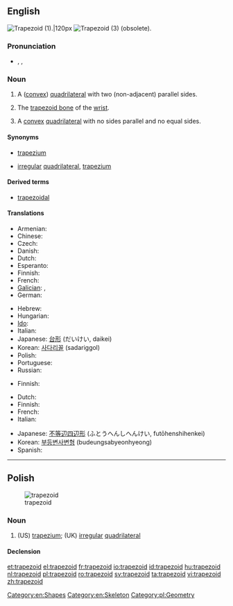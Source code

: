 {{wikipedia}}
==English==

[[File:Trapezoid2.png|thumb|Trapezoid (1).|120px]]
[[Image:Convex quadrilateral.svg|thumb|Trapezoid (3) (obsolete).]]

===Pronunciation===
* {{enPR|tră'pəzoid}}, {{IPA|/ˈtræpəzɔɪd/}}, {{SAMPA|/"tr{pəzOId/}}

===Noun===
{{en-noun}}

# {{geometry}} A ([[convex]]) [[quadrilateral]] with two (non-adjacent) parallel sides.
# {{anatomy}} The [[trapezoid bone]] of the [[wrist]].
# {{geometry|British|obsolete}} A [[convex]] [[quadrilateral]] with no sides parallel and no equal sides.

====Synonyms====
* {{sense|geometry|convex quadrilateral with two non-adjacent parallel sides}} {{qualifier|British}} [[trapezium]]
* {{sense|geometry|(obsolete) convex quadrilateral with no parallel sides}} [[irregular]] [[quadrilateral]], {{qualifier|US}} [[trapezium]]

====Derived terms====
* [[trapezoidal]]

====Translations====
{{trans-top|quadrilateral with two sides parallel}}
* Armenian: {{t+|hy|սեղան|tr=seġan}}
* Chinese: {{t-|cmn|梯形|tr=tīxíng|sc=Hani}}
* Czech: {{t-|cs|lichoběžník|m}}
* Danish: {{t-|da|trapez|n}}
* Dutch: {{t+|nl|trapezium|n}}
* Esperanto: {{t-|eo|trapezo|xs=Esperanto}}
* Finnish: {{t+|fi|puolisuunnikas}}
* French: {{t+|fr|trapèze|m}}
* [[Galician]]: {{t+|gl|trapecio|m|xs=Galician}}, {{t+|gl|trapezoide|m|xs=Galician}}
* German: {{t+|de|Trapez|n}}
{{trans-mid}}
* Hebrew: {{t+|he|טרפז|m|tr=trapéz}}
* Hungarian: {{t+|hu|trapéz}}
* [[Ido]]: {{t+|io|trapezo|xs=Ido}}
* Italian: {{t-|it|trapezio|m}}
* Japanese: [[台形]] (だいけい, daikei)
* Korean: [[사다리꼴]] (sadariggol)
* Polish: {{t+|pl|trapez|m}}
* Portuguese: {{t|pt|trapézio|m}}
* Russian: {{t|ru|трапеция|f|tr=trapézija}}
{{trans-bottom}}

{{trans-top|trapezoid bone}}
* Finnish: {{t-|fi|iso monikulmaluu}}
{{trans-mid}}
{{trans-bottom}}

{{trans-top|quadrilateral with no sides parallel}}
* Dutch: {{t+|nl|vierhoek|n}}
* Finnish: {{t+|fi|nelikulmio}}
* French: {{t+|fr|trapézoïde|m}}
* Italian: {{t-|it|trapezoide|m}}
{{trans-mid}}
* Japanese: [[不等辺四辺形]] (ふとうへんしへんけい, futōhenshihenkei)
* Korean: [[부등변사변형]] (budeungsabyeonhyeong)
* Spanish: {{t+|es|trapezoide|m}}
{{trans-bottom}}

[[Category:en:Shapes]]
[[Category:en:Skeleton]]

----

==Polish==
[[Image:Convex quadrilateral.svg|thumb|trapezoid]]

===Noun===
{{infl|pl|noun|g=m}}

# (US) [[trapezium]]; (UK) [[irregular]] [[quadrilateral]]

====Declension====
{{pl-decl-noun
|trapezoid|trapezoidy
|trapezoidu|trapezoidów
|trapezoidowi|trapezoidom
|trapezoid|trapezoidy
|trapezoidem|trapezoidami
|trapezoidzie|trapezoidach
|trapezoidzie|trapezoidy
}}

[[Category:pl:Geometry]]

[[et:trapezoid]]
[[el:trapezoid]]
[[fr:trapezoid]]
[[io:trapezoid]]
[[id:trapezoid]]
[[hu:trapezoid]]
[[nl:trapezoid]]
[[pl:trapezoid]]
[[ro:trapezoid]]
[[sv:trapezoid]]
[[ta:trapezoid]]
[[vi:trapezoid]]
[[zh:trapezoid]]
